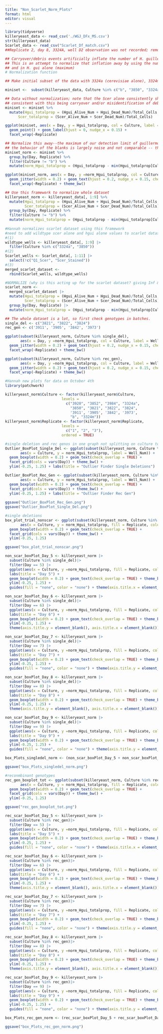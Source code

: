 ```yaml
---
title: "Non_Scarlet_Norm_Plots"
format: html
editor: visual
---
```


```r
library(tidyverse)
killeryeast_data <- read_csv('./WGJ_DFx_MS.csv') 
str(killeryeast_data)
Scarlet_data <- read_csv("Scarlet_Df_match.csv")
##Replicate 2, day 8, 3324A, well D2 observation was not recorded; removed this one row from Hannah's manually

## Carryover/debris events artificially inflate the number of H. guillermondii cells in samples.
## This is an attempt to normalize that inflation away by using the number of events detected in S.cer alone (minimum)
## and in H. gui alone (maximum)
# Normalization function

## Make initial subset of the data with 3324a (cerevisiae alone), 3324m (cer + hgui mixed), 3850 (gui alone), and b (blank) 

miniset <-  subset(killeryeast_data, Culture %in% c("b", "3850", "3324a", "3324m"))[, 1:9]

## Data without normalization; note that the Scer alone consistently shows some guillermondii cells. However, this ratio does not change at all throughout the experiment,
## consistent with this being carryover and/or misidentification of debris. 
miniset <- miniset %>% 
  mutate(Hgui_totalprop = (Hgui_Alive_Num + Hgui_Dead_Num)/Total_Cells,
      Scer_totalprop = (Scer_Alive_Num + Scer_Dead_Num)/Total_Cells)

ggplot(miniset, aes(x = Day, y = Hgui_totalprop, col = Culture, label = Well_Num)) +
  geom_point() + geom_label(hjust = 0, nudge_x = 0.15) + 
  facet_wrap(~Replicate)

## Normalize this away--the maximum of our detection limit of guillermondii should be guillermondii alone; the minimum should be S. cerevisiae. Also removing blanks from this;
## the behavior of the blanks is largely noise and not comparable -- the one contaminated blank was removed and all other blanks were checked everyday for contamination. 
miniset_norm <- miniset %>%  
  group_by(Day, Replicate) %>%
  filter(Culture != "b") %>%
  mutate(norm_Hgui_totalprop = (Hgui_totalprop - min(Hgui_totalprop[Culture == "3324a"]))/(max(Hgui_totalprop[Culture == "3850"])- min(Hgui_totalprop[Culture == "3324a"])))

ggplot(miniset_norm, aes(x = Day, y =norm_Hgui_totalprop, col = Culture, label = Well_Num)) +
  geom_jitter(width = 0.2) + geom_text(hjust = 0.2, nudge_x = 0.15, check_overlap = TRUE) + 
  facet_wrap(~Replicate) + theme_bw()

## Use this framework to normalize whole dataset
killeryeast_norm <- killeryeast_data[, 1:9] %>%
  mutate(Hgui_totalprop = (Hgui_Alive_Num + Hgui_Dead_Num)/Total_Cells,
         Scer_totalprop = (Scer_Alive_Num + Scer_Dead_Num)/Total_Cells)%>%  
  group_by(Day, Replicate) %>%
  filter(Culture != "b") %>%
  mutate(norm_Hgui_totalprop = (Hgui_totalprop - min(Hgui_totalprop[Culture == "3324a"]))/(max(Hgui_totalprop[Culture == "3850"])- min(Hgui_totalprop[Culture == "3324a"])))
  
#Hannah normalizes scarlet dataset using this framework
#need to add wildtype scer alone and hgui alone values to scarlet dataset (1) pull out wt wells from main dataset (2) remove row in scarlet dataset that the other does not have (3) add
#(1)
wildtype_wells <- killeryeast_data[, 1:9] |> 
  filter(Culture %in% c("3324a", "3850"))
#(2)
Scarlet_wells <- Scarlet_data[, 1:11] |> 
  select(!c("Q1_Scer", "Scer_Stained"))
#(3)
merged_scarlet_dataset <- 
  rbind(Scarlet_wells, wildtype_wells)

#NORMALIZE (why is this acting up for the scarlet dataset? giving Inf & -Inf)
scarlet_norm <- 
  merged_scarlet_dataset |>
  mutate(Hgui_totalprop = (Hgui_Alive_Num + Hgui_Dead_Num)/Total_Cells,
         Scer_totalprop = (Scer_Alive_Num + Scer_Dead_Num)/Total_Cells) |> 
  group_by(Day, Replicate) |> 
  mutate(norm_Hgui_totalprop = (Hgui_totalprop - min(Hgui_totalprop[Culture == "3324a"]))/(max(Hgui_totalprop[Culture == "3850"]) - min(Hgui_totalprop[Culture == "3324a"])))
```

```r
## The whole dataset is a lot, so first check genotypes in batches. 
single_del <- c("3821", "3822", "3824")
rec_gen <- c('3911', '3905', '3842', '3973')

ggplot(subset(killeryeast_norm, Culture %in% single_del), 
       aes(x = Day, y =norm_Hgui_totalprop, col = Culture, label = Well_Num)) +
  geom_jitter(width = 0.2) + geom_text(hjust = 0.2, nudge_x = 0.15, check_overlap = TRUE) + 
  facet_wrap(~Replicate) + theme_bw()

ggplot(subset(killeryeast_norm, Culture %in% rec_gen), 
       aes(x = Day, y =norm_Hgui_totalprop, col = Culture, label = Well_Num)) +
  geom_jitter(width = 0.2) + geom_text(hjust = 0.2, nudge_x = 0.15, check_overlap = TRUE) + 
  facet_wrap(~Replicate) + theme_bw()
```

```r
#Hannah new plots for data on October 4th
library(patchwork)

killeryeast_norm$Culture <- factor(killeryeast_norm$Culture, 
                          levels =
                            c("3920", "3852", "3984", "3324a",
                              "3850", "3821", "3822", "3824",
                              '3911', '3905', '3842', '3973',
                              "b", "3324m"))
killeryeast_norm$Replicate <- factor(killeryeast_norm$Replicate, 
                          levels =
                            c("1", "2", "3"),
                          ordered = TRUE)
```

```r
#single deletion and rec genos in one graph not splitting on culture to see if there are outliers
Outlier_BoxPlot_Single_Del <- ggplot(subset(killeryeast_norm, Culture %in% single_del), 
       aes(x = Culture, y = norm_Hgui_totalprop, label = Well_Num)) +
  geom_boxplot(width = 0.2) + geom_text(check_overlap = TRUE) + 
  facet_grid(cols = vars(Day)) + theme_bw() + 
  ylim(-0.25, 1.25) + labs(title = "Outlier Finder Single Deletions")

Outlier_BoxPlot_Rec_Gen <- ggplot(subset(killeryeast_norm, Culture %in% rec_gen), 
       aes(x = Culture, y = norm_Hgui_totalprop, label = Well_Num)) +
  geom_boxplot(width = 0.2) + geom_text(check_overlap = TRUE) + 
  facet_grid(cols = vars(Day)) + theme_bw() + 
  ylim(-0.25, 1.25) + labs(title = "Outlier Finder Rec Gen")
  
ggsave("Outlier_BoxPlot_Rec_Gen.png")
ggsave("Outlier_BoxPlot_Single_Del.png")
```

```r
#single deletions
box_plot_trial_nonscar <- ggplot(subset(killeryeast_norm, Culture %in% single_del), 
       aes(x = Culture, y = norm_Hgui_totalprop, fill = Replicate, color = Replicate, label = Well_Num)) +
  geom_boxplot(width = 0.2) + geom_text(check_overlap = TRUE) + 
  facet_grid(cols = vars(Day)) + theme_bw() + 
  ylim(-0.25, 1.25)

ggsave("box_plot_trial_nonscar.png")

non_scar_boxPlot_Day_5 <- killeryeast_norm |> 
  subset(Culture %in% single_del)|> 
  filter(Day == 5) |> 
  ggplot(aes(x = Culture, y =norm_Hgui_totalprop, fill = Replicate, color = Replicate, label = Well_Num)) +
  labs(title = "Day 5") +
  geom_boxplot(width = 0.2) + geom_text(check_overlap = TRUE) + theme_bw() +
  ylim(-0.25, 1.25) +
  guides(fill = "none", color = "none") + theme(axis.title.x = element_blank()) + theme(axis.title.y = element_blank())

non_scar_boxPlot_Day_6 <- killeryeast_norm |> 
  subset(Culture %in% single_del)|> 
  filter(Day == 6) |> 
  ggplot(aes(x = Culture, y =norm_Hgui_totalprop, fill = Replicate, color = Replicate, label = Well_Num)) +
  labs(title = "Day 6") +
  geom_boxplot(width = 0.2) + geom_text(check_overlap = TRUE) + theme_bw() +
  ylim(-0.25, 1.25) +
  theme(axis.title.y = element_blank(), axis.title.x = element_blank())

non_scar_boxPlot_Day_7 <- killeryeast_norm |> 
  subset(Culture %in% single_del)|> 
  filter(Day == 7) |> 
  ggplot(aes(x = Culture, y =norm_Hgui_totalprop, fill = Replicate, color = Replicate, label = Well_Num)) +
  labs(title = "Day 7") +
  geom_boxplot(width = 0.2) + geom_text(check_overlap = TRUE) + theme_bw() +
  ylim(-0.25, 1.25) +
  guides(fill = "none", color = "none") + theme(axis.title.y = element_blank(), axis.title.x = element_blank())

non_scar_boxPlot_Day_8 <- killeryeast_norm |> 
  subset(Culture %in% single_del)|> 
  filter(Day == 8) |> 
  ggplot(aes(x = Culture, y =norm_Hgui_totalprop, fill = Replicate, color = Replicate, label = Well_Num)) +
  labs(title = "Day 8") +
  geom_boxplot(width = 0.2) + geom_text(check_overlap = TRUE) + theme_bw() +
  ylim(-0.25, 1.25) +
  theme(axis.title.y = element_blank(), axis.title.x = element_blank())

non_scar_boxPlot_Day_9 <- killeryeast_norm |> 
  subset(Culture %in% single_del)|> 
  filter(Day == 9) |> 
  ggplot(aes(x = Culture, y =norm_Hgui_totalprop, fill = Replicate, color = Replicate, label = Well_Num)) +
  labs(title = "Day 9") +
  geom_boxplot(width = 0.2) + geom_text(check_overlap = TRUE) + theme_bw() +
  ylim(-0.25, 1.25) +
  guides(fill = "none", color = "none") + theme(axis.title.y = element_blank(), axis.title.x = element_blank())

box_Plots_singledel_norm <- (non_scar_boxPlot_Day_5 + non_scar_boxPlot_Day_6 + non_scar_boxPlot_Day_7 + non_scar_boxPlot_Day_8 + non_scar_boxPlot_Day_9 + plot_layout(ncol = 3) + guide_area() + plot_layout(guides = 'collect') + plot_annotation(title = 'Normalized box plots single deletions'))

ggsave("box_Plots_singledel_norm.png")
```

```r
#reconmbinant genotypes
rec_gen_boxplot_tot <- ggplot(subset(killeryeast_norm, Culture %in% rec_gen), 
       aes(x = Culture, y = norm_Hgui_totalprop, fill = Replicate, color = Replicate, label = Well_Num)) +
  geom_boxplot(width = 0.2) + geom_text(check_overlap = TRUE) + 
  facet_grid(cols = vars(Day)) + theme_bw() + 
  ylim(-0.25, 1.25)

ggsave("rec_gen_boxplot_tot.png")

rec_scar_boxPlot_Day_5 <- killeryeast_norm |> 
  subset(Culture %in% rec_gen)|> 
  filter(Day == 5) |> 
  ggplot(aes(x = Culture, y =norm_Hgui_totalprop, fill = Replicate, color = Replicate, label = Well_Num)) +
  labs(title = "Day 5") +
  geom_boxplot(width = 0.2) + geom_text(check_overlap = TRUE) + theme_bw() +
  ylim(-0.25, 1.25) +
  guides(fill = "none", color = "none") + theme(axis.title.x = element_blank()) + theme(axis.title.y = element_blank())

rec_scar_boxPlot_Day_6 <- killeryeast_norm |> 
  subset(Culture %in% rec_gen)|> 
  filter(Day == 6) |> 
  ggplot(aes(x = Culture, y =norm_Hgui_totalprop, fill = Replicate, color = Replicate, label = Well_Num)) +
  labs(title = "Day 6") +
  geom_boxplot(width = 0.2) + geom_text(check_overlap = TRUE) + theme_bw() +
  ylim(-0.25, 1.25) +
  theme(axis.title.y = element_blank(), axis.title.x = element_blank())

rec_scar_boxPlot_Day_7 <- killeryeast_norm |> 
  subset(Culture %in% rec_gen)|> 
  filter(Day == 7) |> 
  ggplot(aes(x = Culture, y =norm_Hgui_totalprop, fill = Replicate, color = Replicate, label = Well_Num)) +
  labs(title = "Day 7") +
  geom_boxplot(width = 0.2) + geom_text(check_overlap = TRUE) + theme_bw() +
  ylim(-0.25, 1.25) +
  guides(fill = "none", color = "none") + theme(axis.title.y = element_blank(), axis.title.x = element_blank())

rec_scar_boxPlot_Day_8 <- killeryeast_norm |> 
  subset(Culture %in% rec_gen)|> 
  filter(Day == 8) |> 
  ggplot(aes(x = Culture, y =norm_Hgui_totalprop, fill = Replicate, color = Replicate, label = Well_Num)) +
  labs(title = "Day 8") +
  geom_boxplot(width = 0.2) + geom_text(check_overlap = TRUE) + theme_bw() +
  ylim(-0.25, 1.25) +
  theme(axis.title.y = element_blank(), axis.title.x = element_blank())

rec_scar_boxPlot_Day_9 <- killeryeast_norm |> 
  subset(Culture %in% rec_gen)|> 
  filter(Day == 9) |> 
  ggplot(aes(x = Culture, y =norm_Hgui_totalprop, fill = Replicate, color = Replicate, label = Well_Num)) +
  labs(title = "Day 9") +
  geom_boxplot(width = 0.2) + geom_text(check_overlap = TRUE) + theme_bw() +
  ylim(-0.25, 1.25) +
  guides(fill = "none", color = "none") + theme(axis.title.y = element_blank(), axis.title.x = element_blank())

box_Plots_rec_gen_norm <- (rec_scar_boxPlot_Day_5 + rec_scar_boxPlot_Day_6 + rec_scar_boxPlot_Day_7 + rec_scar_boxPlot_Day_8 + rec_scar_boxPlot_Day_9 + plot_layout(ncol = 3) + guide_area() + plot_layout(guides = 'collect') + plot_annotation(title = 'Normalized box plots rec gen'))

ggsave("box_Plots_rec_gen_norm.png")
```
